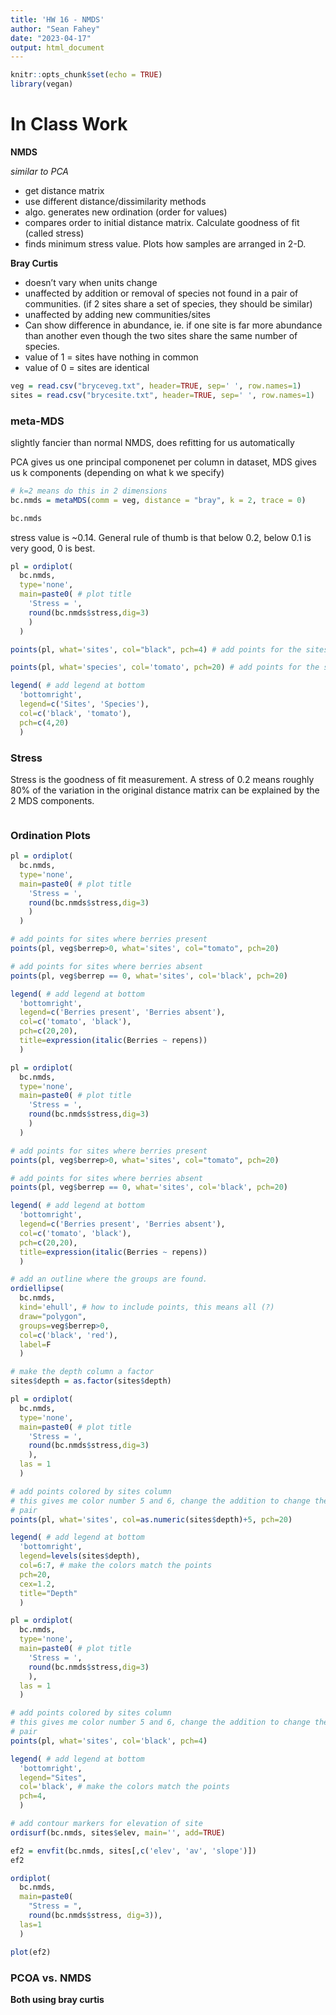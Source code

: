 ```yaml
---
title: 'HW 16 - NMDS'
author: "Sean Fahey"
date: "2023-04-17"
output: html_document
---
```


```r
knitr::opts_chunk$set(echo = TRUE)
library(vegan)

```

# In Class Work
__NMDS__

_similar to PCA_

- get distance matrix
- use different distance/dissimilarity methods
- algo. generates new ordination (order for values)
- compares order to initial distance matrix. Calculate goodness of fit 
(called stress)
- finds minimum stress value. Plots how samples are arranged in 2-D.

__Bray Curtis__

- doesn't vary when units change
- unaffected by addition or removal of species not found in a pair of 
communities. (if 2 sites share a set of species, they should be similar)
- unaffected by adding new communities/sites
- Can show difference in abundance, ie. if one site is far more abundance than
another even though the two sites share the same number of species.
- value of 1 = sites have nothing in common
- value of 0 = sites are identical

```r
veg = read.csv("bryceveg.txt", header=TRUE, sep=' ', row.names=1)
sites = read.csv("brycesite.txt", header=TRUE, sep=' ', row.names=1)

```


### meta-MDS
slightly fancier than normal NMDS, does refitting for us automatically

PCA gives us one principal componenet per column in dataset, MDS gives us
k components (depending on what k we specify)
```r
# k=2 means do this in 2 dimensions
bc.nmds = metaMDS(comm = veg, distance = "bray", k = 2, trace = 0)

bc.nmds
```
stress value is ~0.14. General rule of thumb is that below 0.2, below 0.1 is 
very good, 0 is best.

```r
pl = ordiplot(
  bc.nmds, 
  type='none', 
  main=paste0( # plot title
    'Stress = ', 
    round(bc.nmds$stress,dig=3)
    )
  )

points(pl, what='sites', col="black", pch=4) # add points for the sites

points(pl, what='species', col='tomato', pch=20) # add points for the species

legend( # add legend at bottom
  'bottomright', 
  legend=c('Sites', 'Species'), 
  col=c('black', 'tomato'), 
  pch=c(4,20)
  )
```

### Stress

Stress is the goodness of fit measurement. A stress of 0.2 means roughly 80%
of the variation in the original distance matrix can be explained by the 2
MDS components. 

```r


```

### Ordination Plots

```r
pl = ordiplot(
  bc.nmds, 
  type='none', 
  main=paste0( # plot title
    'Stress = ', 
    round(bc.nmds$stress,dig=3)
    )
  )

# add points for sites where berries present
points(pl, veg$berrep>0, what='sites', col="tomato", pch=20)

# add points for sites where berries absent
points(pl, veg$berrep == 0, what='sites', col='black', pch=20)

legend( # add legend at bottom
  'bottomright', 
  legend=c('Berries present', 'Berries absent'), 
  col=c('tomato', 'black'), 
  pch=c(20,20),
  title=expression(italic(Berries ~ repens))
  )

```


```r
pl = ordiplot(
  bc.nmds, 
  type='none', 
  main=paste0( # plot title
    'Stress = ', 
    round(bc.nmds$stress,dig=3)
    )
  )

# add points for sites where berries present
points(pl, veg$berrep>0, what='sites', col="tomato", pch=20)

# add points for sites where berries absent
points(pl, veg$berrep == 0, what='sites', col='black', pch=20)

legend( # add legend at bottom
  'bottomright', 
  legend=c('Berries present', 'Berries absent'), 
  col=c('tomato', 'black'), 
  pch=c(20,20),
  title=expression(italic(Berries ~ repens))
  )

# add an outline where the groups are found.
ordiellipse(
  bc.nmds, 
  kind='ehull', # how to include points, this means all (?)
  draw="polygon", 
  groups=veg$berrep>0, 
  col=c('black', 'red'), 
  label=F
  )

```


```r
# make the depth column a factor
sites$depth = as.factor(sites$depth)

pl = ordiplot(
  bc.nmds, 
  type='none', 
  main=paste0( # plot title
    'Stress = ', 
    round(bc.nmds$stress,dig=3)
    ),
  las = 1
  )

# add points colored by sites column
# this gives me color number 5 and 6, change the addition to change the color 
# pair
points(pl, what='sites', col=as.numeric(sites$depth)+5, pch=20)

legend( # add legend at bottom
  'bottomright', 
  legend=levels(sites$depth),
  col=6:7, # make the colors match the points
  pch=20,
  cex=1.2,
  title="Depth"
  )

```


```r
pl = ordiplot(
  bc.nmds, 
  type='none', 
  main=paste0( # plot title
    'Stress = ', 
    round(bc.nmds$stress,dig=3)
    ),
  las = 1
  )

# add points colored by sites column
# this gives me color number 5 and 6, change the addition to change the color 
# pair
points(pl, what='sites', col='black', pch=4)

legend( # add legend at bottom
  'bottomright', 
  legend="Sites",
  col='black', # make the colors match the points
  pch=4,
  )

# add contour markers for elevation of site
ordisurf(bc.nmds, sites$elev, main='', add=TRUE)
```


```r
ef2 = envfit(bc.nmds, sites[,c('elev', 'av', 'slope')])
ef2
```


```r
ordiplot(
  bc.nmds, 
  main=paste0(
    "Stress = ", 
    round(bc.nmds$stress, dig=3)), 
  las=1
  )

plot(ef2)

```

### PCOA vs. NMDS
__Both using bray curtis__


```r

```


```r

```


```r

```


```r

```


```r

```


```r

```


```r

```


```r

```


```r

```


```r

```


```r

```


```r

```


```r

```


```r

```


```r

```


```r

```


```r

```


```r

```


```r

```


```r

```


```r

```


```r

```


```r

```


```r

```


```r

```


```r

```


```r

```


```r

```


```r

```


```r

```


```r

```


```r

```


```r

```


```r

```



